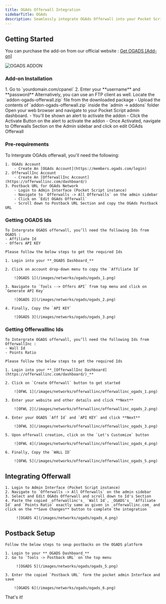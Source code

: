 ```yaml
---
title: OGAds Offerwall Integration
sidebarTitle: OGAds
description: Seamlessly integrate OGAds Offerwall into your Pocket Script application
---
```


## Getting Started

You can purchase the add-on from our official website : [Get OGADS [Add-on]](https://www.droidoxy.com/item/ogads-offerwall/)
        
![OGADS ADDON](/images/product/ogads-offerwall.png)
        
### Add-on Installation
<Steps>
  <Step title="Log in to your Hosting/cPanel">
    1. Go to `yourdomain.com/cpanel`
    2. Enter your **username** and **password**
    Alternatively, you can use an FTP client as well.
  </Step>

  <Step title="Upload the Files">
    Locate the `addon-ogads-offerwall.zip` file from the downloaded package
      - Upload the contents of `addon-ogads-offerwall.zip` inside the `admin -> addons` folder
  </Step>

  <Step title="Log in to Pocket Admin Interface">
    Open your web browser and navigate to your Pocket Script admin dashboard.
      - You'll be shown an alert to activate the addon
      - Click the Activate Button on the alert to activate the addon
      - Once Activated, navigate to Offerwalls Section on the Admin sidebar and click on edit OGAds Offerwall
  </Step>
</Steps>

### Pre-requirements

To Intergrate OGAds offerwall, you'll need the following:
    
    1. OGAds Account 
        - Create An [OGAds Account](https://members.ogads.com/login)
    2. OfferwallInc Account
        - Create An [OfferwallInc Account](https://offerwallinc.com/dashboard/)
    3. Postback URL for OGAds Network
        - Login to Admin Interface (Pocket Script instance)
        - Navigate to `Offerwalls -> All Offerwalls` on the admin sidebar
        - Click on `Edit OGAds Offerwall`
        - Scroll down to Postback URL Section and copy the OGAds Postback URL

    
### Getting OGADS Ids

    To Intergrate OGADS offerwall, you’ll need the following Ids from OGADS : 
    - Affiliate Id
    - Offers API KEY
    
    Please follow the below steps to get the required Ids

    1. Login into your **_OGADS Dashboard_**
    
    2. Click on account drop-down menu to copy the `Affiliate Id`

        ![OGADS 1](/images/networks/ogads/ogads_1.png)

    3. Navigate to `Tools --> Offers API` from top menu and click on `Generate API Key`
    
        ![OGADS 2](/images/networks/ogads/ogads_2.png)
        
    4. Finally, Copy the `API KEY` 

        ![OGADS 3](/images/networks/ogads/ogads_3.png)
        
### Getting OfferwallInc Ids

    To Intergrate OGADS offerwall, you’ll need the following Ids from OfferwallInc : 
    - Wall Id
    - Points Ratio
    
    Please follow the below steps to get the required Ids

    1. Login into your **_[OfferwallInc Dashboard](https://offerwallinc.com/dashboard/)_**
    
    2. Click on `Create Offerwall` button to get started

        ![OFWL 1](/images/networks/offerwallinc/offerwallinc_ogads_1.png)

    3. Enter your website and other details and click **Next**
    
        ![OFWL 2](/images/networks/offerwallinc/offerwallinc_ogads_2.png)
        
    4. Enter your OGADS `Aff Id` and `API KEY` and click **Next**
    
        ![OFWL 3](/images/networks/offerwallinc/offerwallinc_ogads_3.png)
        
    5. Upon offerwall creation, click on the `Let's Customize` button

        ![OFWL 4](/images/networks/offerwallinc/offerwallinc_ogads_4.png)
        
    6. Finally, Copy the `WALL ID` 
    
        ![OFWL 5](/images/networks/offerwallinc/offerwallinc_ogads_5.png)
        
        
## Integrating Offerwall

    1. Login to Admin Interface (Pocket Script instance)
    2. Navigate to `Offerwalls -> All Offerwalls` on the admin sidebar
    3. Select and Edit OGAds Offerwall and scroll down to Id's Section
    4. Paste the copied _offerwallinc's_ `Wall Id`, _OGADS's_ `Affiliate Id` and `Points Ratio` exactly same as given in _offerwallinc.com_ and click on the **Save Changes** button to complete the integration
    
         ![OGADS 4](/images/networks/ogads/ogads_4.png)
         
## Postback Setup
    
    Follow the below steps to seup postbacks on the OGADS platform

    1. Login to your **_OGADS Dashboard_**
    2. Go to `Tools -> Postback URL` on the top menu
        
         ![OGADS 5](/images/networks/ogads/ogads_5.png)
    
    3. Enter the copied `Postback URL` form the pocket admin Interface and save

        ![OGADS 6](/images/networks/ogads/ogads_6.png)

That's it!


<HelpSnippet/>

